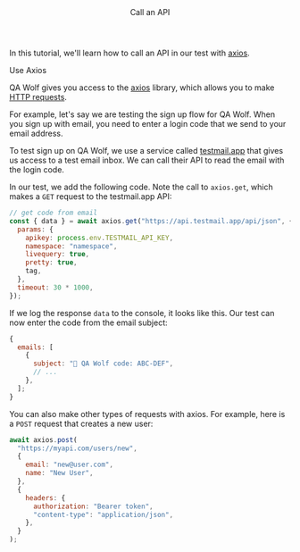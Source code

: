 
<Layout>

<Header>Call an API</Header>

In this tutorial, we'll learn how to call an API in our test with <a href="https://github.com/axios/axios" target="_blank">axios</a>.

<SubHeader>Use Axios</SubHeader>

QA Wolf gives you access to the <a href="https://github.com/axios/axios" target="_blank">axios</a> library, which allows you to make <a href="https://developer.mozilla.org/en-US/docs/Web/HTTP/Methods" target="_blank">HTTP requests</a>.

For example, let's say we are testing the sign up flow for QA Wolf. When you sign up with email, you need to enter a login code that we send to your email address.

To test sign up on QA Wolf, we use a service called <a href="https://testmail.app/" target="_blank">testmail.app</a> that gives us access to a test email inbox. We can call their API to read the email with the login code.

In our test, we add the following code. Note the call to `axios.get`, which makes a `GET` request to the testmail.app API:

```js
// get code from email
const { data } = await axios.get("https://api.testmail.app/api/json", {
  params: {
    apikey: process.env.TESTMAIL_API_KEY,
    namespace: "namespace",
    livequery: true,
    pretty: true,
    tag,
  },
  timeout: 30 * 1000,
});
```

If we log the response `data` to the console, it looks like this. Our test can now enter the code from the email subject:

```js
{
  emails: [
    {
      subject: "🐺 QA Wolf code: ABC-DEF",
      // ...
    },
  ];
}
```

You can also make other types of requests with axios. For example, here is a `POST` request that creates a new user:

```js
await axios.post(
  "https://myapi.com/users/new",
  {
    email: "new@user.com",
    name: "New User",
  },
  {
    headers: {
      authorization: "Bearer token",
      "content-type": "application/json",
    },
  }
);
```

</Layout>

